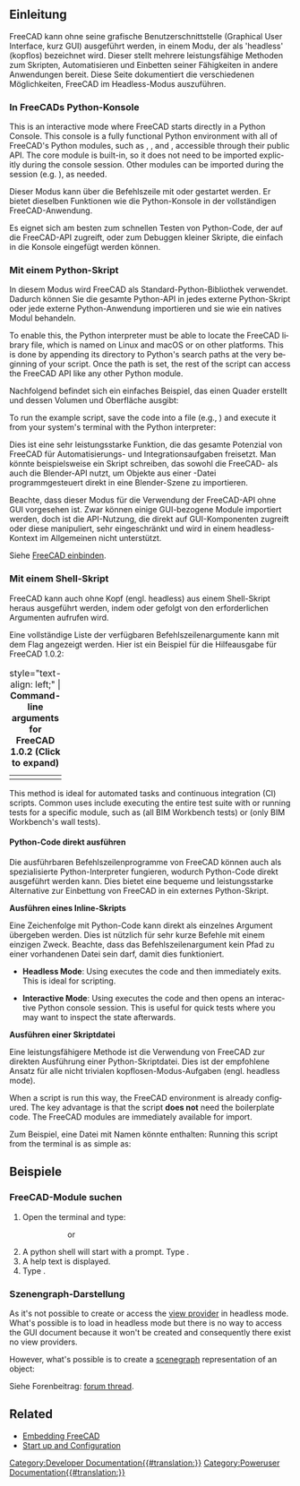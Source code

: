 <languages/>
{{TOCright}}

<span id="Introduction"></span>
==Einleitung==

FreeCAD kann ohne seine grafische Benutzerschnittstelle (Graphical User Interface, kurz GUI) ausgeführt werden, in einem Modu, der als 'headless' (kopflos) bezeichnet wird. Dieser stellt mehrere leistungsfähige Methoden zum Skripten, Automatisieren und Einbetten seiner Fähigkeiten in andere Anwendungen bereit. Diese Seite dokumentiert die verschiedenen Möglichkeiten, FreeCAD im Headless-Modus auszuführen.

<span id="Via_the_FreeCAD_Python_Console"></span>
===In FreeCADs Python-Konsole===

<div lang="en" dir="ltr" class="mw-content-ltr">
This is an interactive mode where FreeCAD starts directly in a Python Console. This console is a fully functional Python environment with all of FreeCAD's Python modules, such as {{incode|Part}}, {{incode|BIM}}, and {{incode|Draft}}, accessible through their public API. The core {{incode|FreeCAD}} module is built-in, so it does not need to be imported explicitly during the console session. Other modules can be imported during the session (e.g. {{incode|import Part}}), as needed.
</div>

Dieser Modus kann über die Befehlszeile mit {{incode|FreeCAD -c}} oder {{incode|FreeCADCmd}} gestartet werden. Er bietet dieselben Funktionen wie die Python-Konsole in der vollständigen FreeCAD-Anwendung.

Es eignet sich am besten zum schnellen Testen von Python-Code, der auf die FreeCAD-API zugreift, oder zum Debuggen kleiner Skripte, die einfach in die Konsole eingefügt werden können.

<span id="Via_Python_script"></span>
===Mit einem Python-Skript===

In diesem Modus wird FreeCAD als Standard-Python-Bibliothek verwendet. Dadurch können Sie die gesamte Python-API in jedes externe Python-Skript oder jede externe Python-Anwendung importieren und sie wie ein natives Modul behandeln.

<div lang="en" dir="ltr" class="mw-content-ltr">
To enable this, the Python interpreter must be able to locate the FreeCAD library file, which is named {{incode|FreeCAD.so}} on Linux and macOS or {{incode|FreeCAD.pyd}} on other platforms. This is done by appending its directory to Python's search paths at the very beginning of your script. Once the path is set, the rest of the script can access the FreeCAD API like any other Python module.
</div>

Nachfolgend befindet sich ein einfaches Beispiel, das einen Quader erstellt und dessen Volumen und Oberfläche ausgibt:

{{Code|code=
# Set the path to your FreeCAD installation
# Example for Linux:
# FREECADPATH = '/usr/lib/freecad/lib'
# Example for macOS:
# FREECADPATH = '/Applications/FreeCAD.app/Contents/Resources/lib'
# Example for Windows:
FREECADPATH = 'C:\\Program Files\\FreeCAD\\bin'
import sys
sys.path.append(FREECADPATH)

# The rest of the script can now import and use the FreeCAD API
import FreeCAD
import Part

# Create a simple geometric shape
my_box = Part.makeBox(10, 20, 30)

# Access its properties
print(f"The volume of the box is: {my_box.Volume}")
print(f"The area of the box is: {my_box.Area}")
}}

To run the example script, save the code into a file (e.g., {{incode|run_box.py}}) and execute it from your system's terminal with the Python interpreter:
{{Code|lang=bash|code=
$ python run_box.py
The volume of the box is: 6000.0
The area of the box is: 2200.0
}}

Dies ist eine sehr leistungsstarke Funktion, die das gesamte Potenzial von FreeCAD für Automatisierungs- und Integrationsaufgaben freisetzt. Man könnte beispielsweise ein Skript schreiben, das sowohl die FreeCAD- als auch die Blender-API nutzt, um Objekte aus einer {{incode|.FCStd}}-Datei programmgesteuert direkt in eine Blender-Szene zu importieren.

Beachte, dass dieser Modus für die Verwendung der FreeCAD-API ohne GUI vorgesehen ist. Zwar können einige GUI-bezogene Module importiert werden, doch ist die API-Nutzung, die direkt auf GUI-Komponenten zugreift oder diese manipuliert, sehr eingeschränkt und wird in einem headless-Kontext im Allgemeinen nicht unterstützt.

Siehe [[Embedding_FreeCAD/de|FreeCAD einbinden]].

<span id="Via_shell_script"></span>
===Mit einem Shell-Skript===

FreeCAD kann auch ohne Kopf (engl. headless) aus einem Shell-Skript heraus ausgeführt werden, indem {{incode|FreeCAD -c}} oder {{incode|FreeCADCmd}} gefolgt von den erforderlichen Argumenten aufrufen wird.

Eine vollständige Liste der verfügbaren Befehlszeilenargumente kann mit dem Flag {{incode|--help}} angezeigt werden. Hier ist ein Beispiel für die Hilfeausgabe für FreeCAD 1.0.2:

{| class="wikitable mw-collapsible mw-collapsed" style="width:100%;"
|+ style="text-align: left;" | '''Command-line arguments for FreeCAD 1.0.2 (Click to expand)'''
|-
| {{Code|lang=bash|code=
$ FreeCAD -c --help
FreeCAD

For a detailed description see https://wiki.freecad.org/Start_up_and_Configuration

Usage: FreeCAD [options] File1 File2 ...

Allowed options:

Generic options:
  -v [ --version ]          Prints version string
  --verbose                 Prints verbose version string
  -h [ --help ]             Prints help message
  -c [ --console ]          Starts in console mode
  --response-file arg       Can be specified with '@name', too
  --dump-config             Dumps configuration
  --get-config arg          Prints the value of the requested configuration key
  --set-config arg          Sets the value of a configuration key
  --keep-deprecated-paths   If set then config files are kept on the old 
                            location

Configuration:
  -l [ --write-log ]        Writes FreeCAD.log to the user directory.
  --log-file arg            Unlike --write-log this allows logging to an 
                            arbitrary file
  -u [ --user-cfg ] arg     User config file to load/save user settings
  -s [ --system-cfg ] arg   System config file to load/save system settings
  -t [ --run-test ] arg     Run a given test case (use 0 (zero) to run all 
                            tests). If no argument is provided then return list
                            of all available tests.
  -r [ --run-open ] arg     Run a given test case (use 0 (zero) to run all 
                            tests). If no argument is provided then return list
                            of all available tests.  Keeps UI open after 
                            test(s) complete.
  -M [ --module-path ] arg  Additional module paths
  -E [ --macro-path ] arg   Additional macro paths
  -P [ --python-path ] arg  Additional python paths
  --disable-addon arg       Disable a given addon.
  --single-instance         Allow to run a single instance of the application
  --safe-mode               Force enable safe mode
  --pass arg                Ignores the following arguments and pass them 
                            through to be used by a script
}}
|}

<div lang="en" dir="ltr" class="mw-content-ltr">
This method is ideal for automated tasks and continuous integration (CI) scripts. Common uses include executing the entire test suite with {{incode|FreeCADCmd -t 0}} or running tests for a specific module, such as {{incode|FreeCADCmd -t TestArch}} (all BIM Workbench tests) or {{incode|FreeCADCmd -t TestArch.TestWall}} (only BIM Workbench's wall tests).
</div>

<span id="Executing_Python_code_directly"></span>
==== Python-Code direkt ausführen ====

Die ausführbaren Befehlszeilenprogramme von FreeCAD können auch als spezialisierte Python-Interpreter fungieren, wodurch Python-Code direkt ausgeführt werden kann. Dies bietet eine bequeme und leistungsstarke Alternative zur Einbettung von FreeCAD in ein externes Python-Skript.

'''Ausführen eines Inline-Skripts'''

Eine Zeichenfolge mit Python-Code kann direkt als einzelnes Argument übergeben werden. Dies ist nützlich für sehr kurze Befehle mit einem einzigen Zweck. Beachte, dass das Befehlszeilenargument kein Pfad zu einer vorhandenen Datei sein darf, damit dies funktioniert.

<div lang="en" dir="ltr" class="mw-content-ltr">
* '''Headless Mode''': Using {{incode|FreeCADCmd}} executes the code and then immediately exits. This is ideal for scripting.
{{Code|lang=bash|code=
$ FreeCADCmd "import Part; print(Part.makeBox(10,5,15).Volume)"
}}
* '''Interactive Mode''': Using {{incode|FreeCAD -c}} executes the code and then opens an interactive Python console session. This is useful for quick tests where you may want to inspect the state afterwards.
{{Code|lang=bash|code=
$ FreeCAD -c "import Part; my_box = Part.makeBox(10,5,15)"
}}
</div>

'''Ausführen einer Skriptdatei'''

Eine leistungsfähigere Methode ist die Verwendung von FreeCAD zur direkten Ausführung einer Python-Skriptdatei. Dies ist der empfohlene Ansatz für alle nicht trivialen kopflosen-Modus-Aufgaben (engl. headless mode).

{{Code|lang=bash|code=
$ FreeCADCmd /path/to/my_script.py
}}

<div lang="en" dir="ltr" class="mw-content-ltr">
When a script is run this way, the FreeCAD environment is already configured. The key advantage is that the script '''does not''' need the {{incode|sys.path.append()}} boilerplate code. The FreeCAD modules are immediately available for import.
</div>

Zum Beispiel, eine Datei mit Namen  {{incode|create_box.py}} könnte enthalten:
{{Code|lang=python|code=
import Part
# Das FreeCAD-Modul ist bereits verfügbar, kann aber explizit importiert werden
import FreeCAD

# Erzeugt ein neues Dokument und fügt eine Quader hinzu 
doc = FreeCAD.newDocument()
box_obj = doc.addObject("Part::Box", "MyBox")
doc.recompute()

<div lang="en" dir="ltr" class="mw-content-ltr">
# Export the part to a STEP file
Part.export([box_obj], "my_box_model.step")
</div>

<div lang="en" dir="ltr" class="mw-content-ltr">
print("Box created and exported successfully to my_box_model.step")
}}
Running this script from the terminal is as simple as:
{{Code|lang=bash|code=
$ FreeCADCmd create_box.py
Box created and exported successfully to my_box_model.step
}}
</div>

<span id="Examples"></span>
==Beispiele==

<span id="Searching_FreeCAD_modules"></span>
===FreeCAD-Module suchen===

<div lang="en" dir="ltr" class="mw-content-ltr">
# Open the terminal and type:
#:{{incode|$ /path/to/FreeCAD -c}}
#::or
#:{{incode|$ /path/to/FreeCADCmd}}
# A python shell will start with a prompt. Type {{incode|help()}}.
# A help text is displayed.
# Type {{incode|modules freecad}}.
</div>

<span id="Scenegraph_representation"></span>
=== Szenengraph-Darstellung ===

<div lang="en" dir="ltr" class="mw-content-ltr">
As it's not possible to create or access the [[Viewprovider|view provider]] in headless mode. What's possible is to load {{incode|FreeCADGui}} in headless mode but there is no way to access the GUI document because it won't be created and consequently there exist no view providers.
</div>

<div lang="en" dir="ltr" class="mw-content-ltr">
However, what's possible is to create a [[Scenegraph|scenegraph]] representation of an object:
</div>

{{Code|lang=python|code=
import FreeCADGui as Gui
from pivy import coin

Gui.setupWithoutGUI()
doc = App.newDocument()
obj = doc.addObject("Part::Box","Box")
doc.recompute()
view = Gui.subgraphFromObject(obj)
}}

Siehe Forenbeitrag: [https://forum.freecad.org/viewtopic.php?f=10&t=55794&p=481586#p481586 forum thread].

<div lang="en" dir="ltr" class="mw-content-ltr">
== Related ==
</div>

<div lang="en" dir="ltr" class="mw-content-ltr">
* [[Embedding_FreeCAD#Using_FreeCAD_without_GUI|Embedding FreeCAD]]
* [[Start_up_and_Configuration#Running_FreeCAD_without_GUI_(headless)|Start up and Configuration]]
</div>


[[Category:Developer Documentation{{#translation:}}]]
[[Category:Poweruser Documentation{{#translation:}}]]